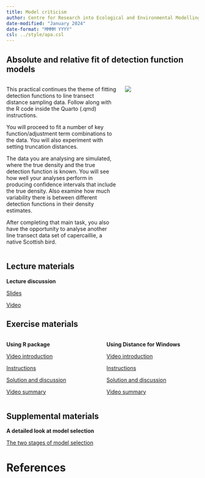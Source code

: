 ```yaml
---
title: Model criticism
author: Centre for Research into Ecological and Environmental Modelling <br> **University of St Andrews**
date-modified: "January 2024"
date-format: "MMMM YYYY"
csl: ../style/apa.csl
---
```


## Absolute and relative fit of detection function models


::: columns

::: {.column width="60%"}
This practical continues the theme of fitting detection functions to line transect distance sampling data.  Follow along with the R code inside the Quarto (.qmd) instructions.

You will proceed to fit a number of key function/adjustment term combinations to the data.  You will also experiment with setting truncation distances.

The data you are analysing are simulated, where the true density and the true detection function is known.  You will see how well your analyses perform in producing confidence intervals that include the true density.  Also examine how much variability there is between different detection functions in their density estimates.

After completing that main task, you also have the opportunity to analyse another line transect data set of capercaillie, a native Scottish bird.
:::

::: {.column width="40%"}
![](criticism-unsplash.jpg)

:::

:::

## Lecture materials
::: slide-deck
**Lecture discussion**


::: slides
[Slides](Mod3-2023-gof-assumptions.pdf)
:::


::: video
[Video](https://youtu.be/HMiQ9rDZoEg)
:::
:::

## Exercise materials

::: columns

::: {.column width="50%"}
::: lab
**Using R package**

::: video
[Video introduction](https://youtu.be/qpKyCnm190k)
:::


::: instructions
[Instructions](R-prac/Pr3-instructions.qmd)
:::

::: instructions
[Solution and discussion](R-prac/Prac3_solution.qmd)
:::

::: video
[Video summary](https://youtu.be/_Wddke1Z-NU)
:::


:::
:::

::: {.column width="50%"}

::: lab
**Using Distance for Windows**

::: video
[Video introduction](https://youtu.be/_4RX6P4PB4k)
:::

::: instructions
[Instructions](DistWin-prac/Pr3-instructions-DistWin.qmd)
:::

::: instructions
[Solution and discussion](DistWin-prac/Pr3-solution-DistWin.qmd)
:::

::: video
[Video summary](https://youtu.be/_4RX6P4PB4k)
:::

:::

:::


:::

## Supplemental materials
::: homework
**A detailed look at model selection**

::: instructions
[The two stages of model selection](R-prac/modelsel-demo.qmd)
:::
:::

# References